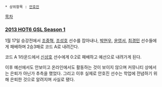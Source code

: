  * 상위항목 : [[안호진]]

[[목차]]

=== [[2013 HOT6 GSL Season 1]] ===
1월 17일 승강전에서 [[조중혁]], [[조성호]] 선수를 잡아내나, [[박현우]], [[윤영서]], [[최경민]] 선수들에게 패배하며 2승3패로 코드 A로 내려간다.

코드 A 1라운드에서 [[신상호]] 선수에게 0:2로 패배하고 예선으로 내려가게 된다.

이후 예선에서도 안보이고 온라인에서도 활동하는 것이 보이지 않으며 커뮤니티 상에서는 은퇴가 아닌가 추측을 했었다. 그리고 이후 실제로 안호진 선수는 학업에 전념하기 위해 은퇴한 것으로 알려지며 사실로 됐다.
